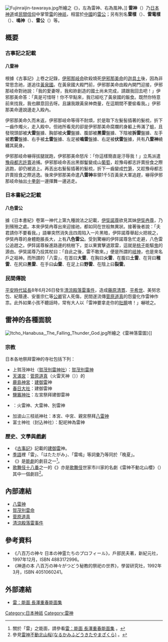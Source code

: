 [[File:Fujinraijin-tawaraya.jpg|thumb]]所繪之《{{link-ja|風神雷神圖|風神雷神図}}》，左為雷神、右為風神。]]
{{otheruses|subject=日本掌管雷的神明|other=其他解釋|雷神}}
'''雷神'''（{{lang|ja|らいじん}}）乃[[日本|日本]][[神道|神道]]或[[民间宗教|民間信仰]]中掌管[[雷|雷]]的[[神祇|神祇]]，相當於[[中國|中國]]的[[雷公|雷公]]；另有別名'''雷樣'''（{{lang|ja|かみなりさま}}）、'''雷電樣'''（{{lang|ja|らいでんさま}}）、'''鳴神'''（{{lang|ja|なるかみ}}）、'''雷公'''（{{lang|ja|らいこう}}）等。

== 概要 ==
=== 古事記之記載 ===
==== 八雷神 ====
根據《古事記》上卷之記錄，[[伊奘諾尊|伊邪那岐命]]砍殺燒死[[伊奘冉尊|伊邪那美命]]的[[迦具土|迦具土]]後，因為非常思念祂，遂追往[[黃泉|黃泉國]]。在黃泉國大殿門前，伊邪那美命由殿內開門迎接，伊邪那岐命對祂說：「我的愛妻呀，我和妳創造的國土尚未完成，請跟我回去吧！」伊邪那美命答：「真是可惜呀！你不早點來，我已經吃了黃泉國的飯食。既然你特意前來找我，我也願意回去呀。且讓我跟黃泉神商量，在這期間不要偷看我。」伊邪那美命邊說邊走入殿內。

伊邪那美命久而未返，伊邪那岐命等得不耐煩，於是取下左髮髻插著的髮梳，折下一齒作燭火，走入殿中。但祂所看見的卻是伊邪那美命腐爛的身軀上佈滿了蛆，且發現頭部被'''大雷'''盤據、胸部被'''火雷'''盤據、腹部被'''黑雷'''盤據、下陰被'''拆雷'''盤據、左手被'''若雷'''盤據、右手被'''土雷'''盤據、左足被'''鳴雷'''盤據、右足被'''伏雷'''盤據，共有'''八雷神'''繞纏其屍身。

伊邪那岐命嚇得拔腿就跑，伊邪那美命怒斥：「你這樣簡直是汙辱我！」立馬派遣[[豫母都志許賣|豫母都志許賣]]追捕。伊邪那岐命丟出黑御鬘變成山[[葡萄|葡萄]]，趁豫母都志許賣撿食之際逃跑，卻仍被追上。再丟出右髮髻插著的髮梳，折下一齒變成[[筍|竹笋]]，又趁豫母都志許賣撿食之際逃逸。後來伊邪那美命遣'''八雷神'''率領1千5百黃泉大軍追趕，嚇得伊邪那岐命抽出[[天之尾羽張|十拳劍]]一邊揮舞一邊逃走。

=== 日本書紀之記載 ===
==== 八色雷公 ====
據《日本書紀》卷第一神代上第九種說法之記載，[[伊奘諾尊|伊奘諾尊]]欲見其妹[[伊奘冉尊|伊奘冉尊]]，乃到殯殮之處。本來伊奘冉尊出來迎接祂，都如同在世般無異狀。接著後者說：「夫君請你不要看我。」語畢突然消失且四周陷入一片黑暗，伊弉諾尊舉起火把視之，伊奘冉尊的身體飽脹長大，上有'''八色雷公'''。受到驚嚇的伊弉諾尊急忙走避，八色雷公追趕之。伊弉諾尊躲進路邊的桃樹下，並以果實擊退眾雷，這就是[[桃子|桃子]]能驅[[鬼|鬼]]的源由。伊奘諾尊乃投其杖曰：「自此之後，雷不敢來。」便是所謂的[[岐神|岐神]]，也是來名戶之祖神。而所謂的「八雷」，在首曰'''大雷'''、在胸曰'''火雷'''、在腹曰'''土雷'''、在背曰'''稚雷'''、在尻曰'''黑雷'''、在手曰'''山雷'''、在足上曰'''野雷'''、在陰上曰'''裂雷'''。

=== 民間傳說 ===
[[平安時代|平安時代]][[延長_(日本)|延長]]8年6月26日發生[[清涼殿落雷事件|清涼殿落雷事件]]，造成[[藤原清貫|藤原清貫]]、[[平希世|平希世]]、美努忠包、紀蔭連、安曇宗仁等[[公卿|公卿]]官人死傷，民間遂流傳[[菅原道真|菅原道真]]的怨靈化作雷神作祟。此外如果小孩不聽話時，常有大人以「雷神要拿走你的[[肚臍|肚臍]]唷！」嚇唬之。

== 雷神的各種面貌 ==
[[File:Itcho_Hanabusa,_The_Falling_Thunder_God.jpg|thumb]]所繪之《雷神落雷圖》]]
=== 宗教 ===
日本各地祭拜雷神的寺社包括下列：
* 上賀茂神社（[[賀茂別雷神社|賀茂別雷神社]]）：[[賀茂別雷命|賀茂別雷神]]
* [[天滿宮|天滿宮]]：[[菅原道真|菅原道真]]（火雷天神〔{{lang|ja|からいてんじん}}〕）的{{link-ja|天神信仰|天神信仰}}
* [[鹿島神宮|鹿島神宮]]：[[建御雷|建御雷]]神
* [[春日大社|春日大社]]：建御雷神
* [[鹽竈神社|鹽竈神社]]：左宮祭拜建御雷神
* {{link-ja|雷電神社|雷電神社}}：火雷神、大雷神、別雷神
* 加波山三枝祇神社：本宮、中宮、親宮祭拜[[八雷神|八雷神]]
* 富士神社（封込神社）：配祀神為雷神

=== 歷史、文學與戲劇 ===
* 《[[古事記|古事記]]》記載的[[建御雷|建御雷]]神。
* [[季語|季語]]裡「雷」、「はたたがみ」、「雷鳴」等詞彙乃等同於「晚夏」。
* 《{{link-ja|雷電 (能)|雷電 (能)|雷電}}》是[[能劇|能劇]]的劇目之一<ref>關於「雷」之能面，請參看{{ja}}[http://nohmask.exblog.jp/i32 雷：能面 長澤重春能面集] {{Wayback|url=http://nohmask.exblog.jp/i32 |date=20140203135500 }}。</ref>。
* [[歌舞伎十八番|歌舞伎十八番]]之一的《{{link-ja|鳴神|鳴神}}》亦是[[歌舞伎|歌舞伎]]世家市川家的名劇《雷神不動北山櫻》（{{lang|ja|なるかみふどうきたやまざくら}}）其中一個劇目<ref>參見{{ja}}[http://www.geocities.jp/tadatanome/contents/best18/danjou_narukami.html 雷神不動北山桜(なるかみふどうきたやまざくら)] {{Wayback|url=http://www.geocities.jp/tadatanome/contents/best18/danjou_narukami.html |date=20120101144652 }}。</ref>。

== 內部連結 ==
* [[八雷神|八雷神]]
* [[賀茂別雷命|賀茂別雷命]]
* [[菅原道真|菅原道真]]
* [[清涼殿落雷事件|清涼殿落雷事件]]

== 參考資料 ==
{{Commonscat|Raijin}}
* 《八百万の神々 日本の神霊たちのプロフィール》，戶部民夫著，新紀元社，1997年12月，ISBN 4883172996。
* 《神道の本 八百万の神々がつどう秘教的祭祀の世界》，學習研究社，1992年3月，ISBN 4051060241。
{{reflist}}

== 外部連結 ==
* {{ja}}[http://nohmask.exblog.jp/i32 雷：能面 長澤重春能面集] {{Wayback|url=http://nohmask.exblog.jp/i32 |date=20140203135500 }}

[[Category:日本神祇|Category:日本神祇]]
[[Category:雷神|Category:雷神]]